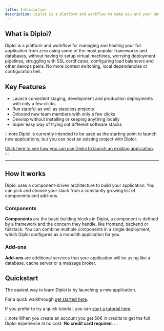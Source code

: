 ```yaml
---
title: Introduction
description: Diploi is a platform and workflow to make you and your development team both happy and efficient.
---
```


## What is Diploi?

Diploi is a platform and workflow for managing and hosting your full application from zero using some of the most popular frameworks and databases, without having to setup virtual machines, worrying deployment pipelines, struggling with SSL certificates, configuring load balancers and other devops pains. No more context switching, local dependencies or configuration hell.

## Key Features

- Launch consistent staging, development and production deployments with only a few clicks
- Run stateful as well as stateless projects
- Onboard new team members with only a few clicks
- Develop without installing or keeping anything locally
- Super easy way of trying out different software stacks

:::note
Diploi is currently intended to be used as the starting point to launch new applications, but you can host an existing project with Diploi.

[Click here to see how you can use Diploi to launch an existing application](/guides/launch-existing-application/).
:::

***

## How it works

Diploi uses a component-driven architecture to build your application. You can pick and choose your stack from a constantly growing list of components and add-ons.

### Components

**Components** are the basic building blocks in Diploi, a component is defined by a framework and the concern they handle, like frontend, backend or fullstack. You can combine multiple components in a single deployment, which Diploi configures as a monolith application for you. 

<ComponentList/>

### Add-ons

**Add-ons** are additional services that your application will be using like a database, cache server or a message broker.

<AddonList/>


## Quickstart

The easiest way to learn Diploi is by launching a new application.

For a quick walkthrough [get started here](/get-started/).

If you prefer to try a quick tutorial, you can [start a tutorial here](/tutorials/create-todo-app/).

:::note
When you create an account you get 50€ in credits to get the full Diploi experience at no cost. **No credit card required**.
:::